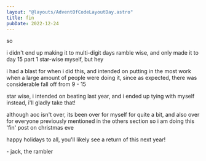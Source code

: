 ```yaml
---
layout: "@layouts/AdventOfCodeLayoutDay.astro"
title: fin
pubDate: 2022-12-24
---
```


so

i didn't end up making it to multi-digit days ramble wise,
and only made it to day 15 part 1 star-wise myself, but hey

i had a blast for when i did this, and intended on putting
in the most work when a large amount of people were doing it,
since as expected, there was considerable fall off from 9 - 15

star wise, i intended on beating last year, and i ended up tying
with myself instead, i'll gladly take that!

although aoc isn't over, its been over for myself for quite a bit,
and also over for everyone previously mentioned in the others section
so i am doing this 'fin' post on christmas eve

happy holidays to all, you'll likely see a return of this next
year!

\- jack, the rambler
